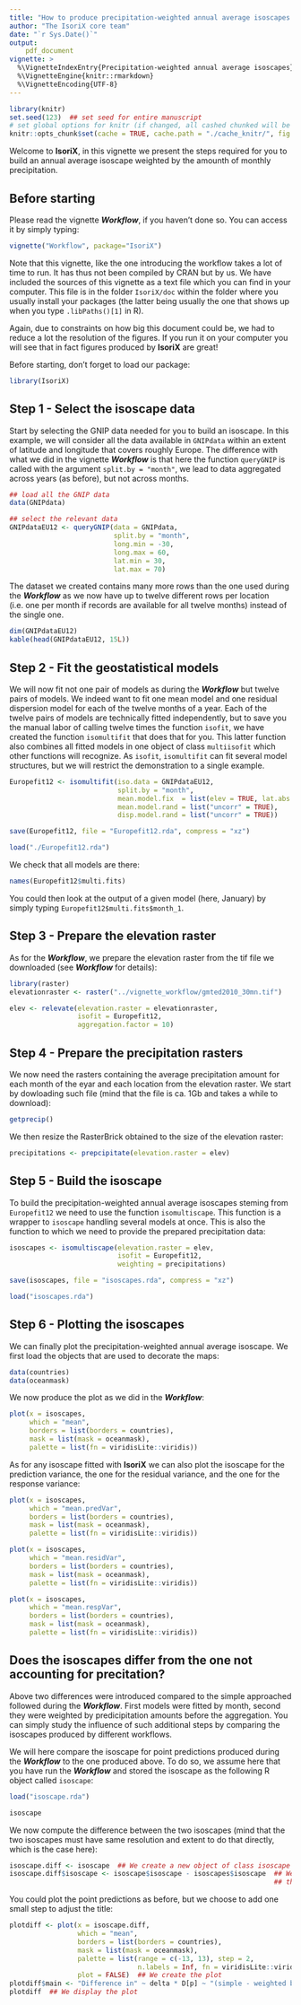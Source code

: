```yaml
---
title: "How to produce precipitation-weighted annual average isoscapes in IsoriX?"
author: "The IsoriX core team"
date: "`r Sys.Date()`"
output:
    pdf_document
vignette: >
  %\VignetteIndexEntry{Precipitation-weighted annual average isoscapes}
  %\VignetteEngine{knitr::rmarkdown}
  %\VignetteEncoding{UTF-8}
---
```


```r
library(knitr)
set.seed(123)  ## set seed for entire manuscript
# set global options for knitr (if changed, all cashed chunked will be rerun!)
knitr::opts_chunk$set(cache = TRUE, cache.path = "./cache_knitr/", fig.path = "./fig_knitr/", global.par = TRUE, width = "\\linewidth", fig.align = "center", dev = "CairoPNG", dpi = 500) # use dpi=100 for small pdfs
```

Welcome to __IsoriX__, in this vignette we present the steps required for you to build an annual average isoscape weighted by the amounth of monthly precipitation.

## Before starting

Please read the vignette ___Workflow___, if you haven't done so. You can access it by simply typing:

```r
vignette("Workflow", package="IsoriX")
```

Note that this vignette, like the one introducing the workflow takes a lot of time to run. It has thus not been compiled by CRAN but by us. We have included the sources of this vignette as a text file which you can find in your computer. This file is in the folder `IsoriX/doc` within the folder where you usually install your packages (the latter being usually the one that shows up when you type `.libPaths()[1]` in R).

Again, due to constraints on how big this document could be, we had to reduce a lot the resolution of the figures. If you run it on your computer you will see that in fact figures produced by __IsoriX__ are great!

Before starting, don't forget to load our package:
```r
library(IsoriX)
```


## Step 1 - Select the isoscape data

Start by selecting the GNIP data needed for you to build an isoscape. In this example, we will consider all the data available in `GNIPdata` within an extent of latitude and longitude that covers roughly Europe. The difference with what we did in the vignette ___Workflow___ is that here the function `queryGNIP` is called with the argument `split.by = "month"`, we lead to data aggregated across years (as before), but not across months.

```r
## load all the GNIP data
data(GNIPdata)

## select the relevant data
GNIPdataEU12 <- queryGNIP(data = GNIPdata,
                          split.by = "month",
                          long.min = -30, 
                          long.max = 60,
                          lat.min = 30, 
                          lat.max = 70)
```

The dataset we created contains many more rows than the one used during the ___Workflow___ as we now have up to twelve different rows per location (i.e. one per month if records are available for all twelve months) instead of the single one.

```r
dim(GNIPdataEU12)
kable(head(GNIPdataEU12, 15L))
```


## Step 2 - Fit the geostatistical models

We will now fit not one pair of models as during the ___Workflow___ but twelve pairs of models. We indeed want to fit one mean model and one residual dispersion model for each of the twelve months of a year. Each of the twelve pairs of models are technically fitted independently, but to save you the manual labor of calling twelve times the function `isofit`, we have created the function `isomultifit` that does that for you. This latter function also combines all fitted models in one object of class `multiisofit` which other functions will recognize. As `isofit`, `isomultifit` can fit several model structures, but we will restrict the demonstration to a single example.

```r
Europefit12 <- isomultifit(iso.data = GNIPdataEU12,
                           split.by = "month",
                           mean.model.fix  = list(elev = TRUE, lat.abs = TRUE),
                           mean.model.rand = list("uncorr" = TRUE),
                           disp.model.rand = list("uncorr" = TRUE))
```

```r
save(Europefit12, file = "Europefit12.rda", compress = "xz")
```

```r
load("./Europefit12.rda")
```

We check that all models are there:
```r
names(Europefit12$multi.fits)
```

You could then look at the output of a given model (here, January) by simply typing ```Europefit12$multi.fits$month_1```.


## Step 3 - Prepare the elevation raster

As for the ___Workflow___, we prepare the elevation raster from the tif file we downloaded (see  ___Workflow___ for details):

```r
library(raster)
elevationraster <- raster("../vignette_workflow/gmted2010_30mn.tif")

elev <- relevate(elevation.raster = elevationraster,
                 isofit = Europefit12,
                 aggregation.factor = 10)
```


## Step 4 - Prepare the precipitation rasters

We now need the rasters containing the average precipitation amount for each month of the eyar and each location from the elevation raster.
We start by dowloading such file (mind that the file is ca. 1Gb and takes a while to download):

```r
getprecip()
```

We then resize the RasterBrick obtained to the size of the elevation raster:

```r
precipitations <- prepcipitate(elevation.raster = elev)
```


## Step 5 - Build the isoscape

To build the precipitation-weighted annual average isoscapes steming from `Europefit12` we need to use the function `isomultiscape`. This function is a wrapper to `isoscape` handling several models at once. This is also the function to which we need to provide the prepared precipitation data:

```r
isoscapes <- isomultiscape(elevation.raster = elev,
                           isofit = Europefit12,
                           weighting = precipitations)
```

```r
save(isoscapes, file = "isoscapes.rda", compress = "xz")
```

```r
load("isoscapes.rda")
```

## Step 6 - Plotting the isoscapes

We can finally plot the precipitation-weighted annual average isoscape. We first load the objects that are used to decorate the maps:

```r
data(countries)
data(oceanmask)
```

We now produce the plot as we did in the ___Workflow___:

```r
plot(x = isoscapes,
     which = "mean",
     borders = list(borders = countries),
     mask = list(mask = oceanmask),
     palette = list(fn = viridisLite::viridis))
```

As for any isoscape fitted with __IsoriX__ we can also plot the isoscape for the prediction variance, the one for the residual variance, and the one for the response variance:

```r
plot(x = isoscapes,
     which = "mean.predVar",
     borders = list(borders = countries),
     mask = list(mask = oceanmask),
     palette = list(fn = viridisLite::viridis))
```

```r
plot(x = isoscapes,
     which = "mean.residVar",
     borders = list(borders = countries),
     mask = list(mask = oceanmask),
     palette = list(fn = viridisLite::viridis))
```

```r
plot(x = isoscapes,
     which = "mean.respVar",
     borders = list(borders = countries),
     mask = list(mask = oceanmask),
     palette = list(fn = viridisLite::viridis))
```


## Does the isoscapes differ from the one not accounting for precitation?

Above two differences were introduced compared to the simple approached followed during the ___Workflow___. First models were fitted by month, second they were weighted by predicipitation amounts before the aggregation. You can simply study the influence of such additional steps by comparing the isoscapes produced by different workflows.

We will here compare the isoscape for point predictions produced during the ___Workflow___ to the one produced above. To do so, we assume here that you have run the ___Workflow___ and stored the isoscape as the following R object called `isoscape`:

```r
load("isoscape.rda")
```

```r
isoscape
```

We now compute the difference between the two isoscapes (mind that the two isoscapes must have same resolution and extent to do that directly, which is the case here):

```r
isoscape.diff <- isoscape  ## We create a new object of class isoscape
isoscape.diff$isoscape <- isoscape$isoscape - isoscapes$isoscape  ## We replace the isoscape by 
                                                                  ## the difference in isoscapes
```

You could plot the point predictions as before, but we choose to add one small step to adjust the title:

```r
plotdiff <- plot(x = isoscape.diff,
                 which = "mean",
                 borders = list(borders = countries),
                 mask = list(mask = oceanmask),
                 palette = list(range = c(-13, 13), step = 2,
                                n.labels = Inf, fn = viridisLite::viridis),
                 plot = FALSE)  ## We create the plot
plotdiff$main <- "Difference in" ~ delta * D[p] ~ "(simple - weighted by monthly precipitation amounts)"
plotdiff  ## We display the plot
```



